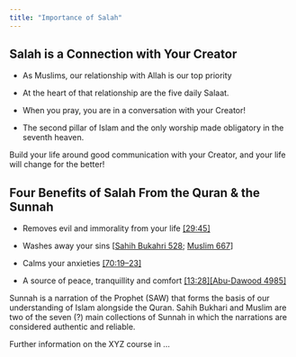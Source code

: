 ```yaml
---
title: "Importance of Salah"
---
```


## Salah is a Connection with Your Creator

-   As Muslims, our relationship with Allah is our top priority

-   At the heart of that relationship are the five daily Salaat.

-   When you pray, you are in a conversation with your Creator!

-   The second pillar of Islam and the only worship made obligatory in the seventh heaven. <!--# Not very clear what you mean here. Perhaps could even make a section about it, showing image of the other pillars -->

::: callout-tip
Build your life around good communication with your Creator, and your life will change for the better!
:::

<!--# Evidence for the above? -->

## Four Benefits of Salah From the Quran & the Sunnah

-   Removes evil and immorality from your life [\[29:45\]](https://quran.com/29/45)

-   Washes away your sins \[[Sahih Bukahri 528](https://sunnah.com/bukhari:528); [Muslim 667](https://sunnah.com/muslim:667)\]

-   Calms your anxieties [\[70:19–23\]](https://quran.com/70/19-23)

-   A source of peace, tranquillity and comfort [\[13:28\]](https://quran.com/13/28)[\[Abu-Dawood 4985\]](https://sunnah.com/abudawud:4985)

::: callout-note
Sunnah is a narration of the Prophet (SAW) that forms the basis of our understanding of Islam alongside the Quran. Sahih Bukhari and Muslim are two of the seven (?) main collections of Sunnah in which the narrations are considered authentic and reliable.
:::

::: callout-note
Further information on the XYZ course in ...
:::
